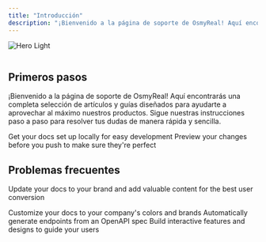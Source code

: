 ```yaml
---
title: "Introducción"
description: "¡Bienvenido a la página de soporte de OsmyReal! Aquí encontrarás una completa selección de artículos y guías diseñados para ayudarte a aprovechar al máximo nuestros productos. Sigue nuestras instrucciones paso a paso para resolver tus dudas de manera rápida y sencilla."
---
```


<img
  className="block dark:hidden"
  src="/images/hero-light.png"
  alt="Hero Light"
/>

<img
  className="hidden dark:block"
  src="/images/introduccion.png"
  alt=""
  title={true}
/>

## Primeros pasos

¡Bienvenido a la página de soporte de OsmyReal\! Aquí encontrarás una completa selección de artículos y guías diseñados para ayudarte a aprovechar al máximo nuestros productos. Sigue nuestras instrucciones paso a paso para resolver tus dudas de manera rápida y sencilla.

<CardGroup cols="2">
  <Card title="Obtener cuenta gratis" icon="apple-whole" href="https://soporte.osmyreal.com/obtener-cuenta">
    Get your docs set up locally for easy development
  </Card>
  <Card title="Iniciar sesión" icon="mobile-notch" href="https://soporte.osmyreal.com/iniciar-sesion">
    Preview your changes before you push to make sure they're perfect
  </Card>
  <Card title="Buscar y descargar las apps" icon="download" href="https://soporte.osmyreal.com/descargar-apps">
    
  </Card>
  <Card title="¿Como comprar cuenta exclusiva?" icon="gem">
    
  </Card>
</CardGroup>

## Problemas frecuentes

Update your docs to your brand and add valuable content for the best user conversion

<CardGroup cols="2">
  <Card title="¿No puedes acceder?" icon="universal-access" href="https://soporte.osmyreal.com/essentials/problemas-acceso">
    Customize your docs to your company's colors and brands
  </Card>
  <Card title="¿No tiene aplicaciones?" icon="building-circle-exclamation" href="https://soporte.osmyreal.com/essentials/no-aplicaciones">
    Automatically generate endpoints from an OpenAPI spec
  </Card>
  <Card title="¿No puedes cerrar sesión?" icon="explosion" href="https://soporte.osmyreal.com/essentials/cerrar-sesion">
    Build interactive features and designs to guide your users
  </Card>
</CardGroup>